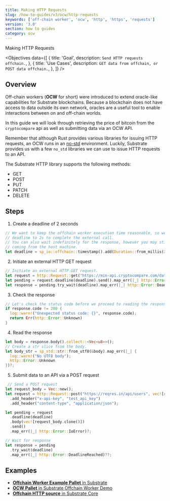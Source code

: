 ```yaml
---
title: Making HTTP Requests
slug: /how-to-guides/v3/ocw/http-requests
keywords: ['off-chain worker', 'ocw', 'http', 'https', 'requests']
version: '3.0'
section: how to guides
category: ocw
---
```


Making HTTP Requests

<Objectives
  data={[
    {
      title: 'Goal',
      description: `Send HTTP requests offchain.`,
    },
    {
      title: 'Use Cases',
      description: `GET data from offchain, or POST data offchain.`,
    },
  ]}
/>

## Overview

Off-chain workers (**OCW** for short) were introduced to extend oracle-like capabilities for Substrate blockchains.
Because a blockchain does not have access to data outside its own network, oracles are a useful tool to enable interactions between on and off-chain worlds.

In this guide we will look through retrieving the price of bitcoin from the `cryptocompare` api as well as submitting data via an OCW API.

Remember that although Rust provides various libraries for issuing HTTP requests, an OCW runs in an [no-std](https://docs.rust-embedded.org/book/intro/no-std.html) environment.
Luckily, Substrate provides us with a few `no_std` libraries we can use to issue HTTP requests to an API.

The Substrate HTTP library supports the following methods:

- GET
- POST
- PUT
- PATCH
- DELETE

## Steps

1. Create a deadline of 2 seconds

```rust
// We want to keep the offchain worker execution time reasonable, so we set a hard-coded
// deadline to 2s to complete the external call.
// You can also wait indefinitely for the response, however you may still get a timeout
// coming from the host machine.
let deadline = sp_io::offchain::timestamp().add(Duration::from_millis(2_000));
```

2. Initiate an external HTTP GET request

```rust
// Initiate an external HTTP GET request.
let request = http::Request::get("https://min-api.cryptocompare.com/data/price?fsym=BTC&tsyms=USD");
let pending = request.deadline(deadline).send().map_err(|_| http::Error::IoError)?;
let response = pending.try_wait(deadline).map_err(|_| http::Error::DeadlineReached)??;
```

3. Check the response

```rust
// Let's check the status code before we proceed to reading the response.
if response.code != 200 {
  log::warn!("Unexpected status code: {}", response.code);
  return Err(http::Error::Unknown)
}
```

4. Read the response

```rust
let body = response.body().collect::<Vec<u8>>();
// Create a str slice from the body.
let body_str = sp_std::str::from_utf8(&body).map_err(|_| {
  log::warn!("No UTF8 body");
  http::Error::Unknown
})?;
```

5. Submit data to an API via a POST request

```rust
 // Send a POST request
let request_body = Vec::new();
let request = http::Request::post("https://reqres.in/api/users", vec![request_body.clone()])
  .add_header("x-api-key", "test_api_key")
  .add_header("content-type", "application/json");

let pending = request
  .deadline(deadline)
  .body(vec![request_body.clone()])
  .send()
  .map_err(|_| http::Error::IoError)?;

// Wait for response
let response = pending
  .try_wait(deadline)
  .map_err(|_| http::Error::DeadlineReached)??;
```

## Examples

- [**Offchain Worker Example Pallet** in Substrate](https://github.com/paritytech/substrate/blob/devhub/latest/frame/examples/offchain-worker/src/lib.rs#L568-#L621)
- [**OCW Pallet** in Substrate Offchain Worker Demo](https://github.com/jimmychu0807/substrate-offchain-worker-demo/blob/master/pallets/ocw/src/lib.rs#L363-#L401)
- [**Offchain HTTP source** in Substrate Core](https://github.com/paritytech/substrate/blob/master/primitives/runtime/src/offchain/http.rs#L63-L76)
